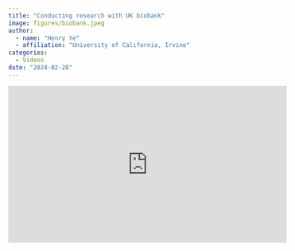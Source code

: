 ```yaml
---
title: "Conducting research with UK biobank"
image: figures/biobank.jpeg
author:
  - name: "Henry Ye"
  - affiliation: "University of California, Irvine"
categories:
  - Videos
date: "2024-02-28"
---
```


```{=html}
		<div class="about">
			<div class="row"> 
				<div class="col-md-12">
					<div class="about-logo">
						<iframe width="560" height="315" src="https://www.youtube.com/embed/53lFjPiWAyQ?si=A_9FxEw-c2rku36p" title="YouTube video player" frameborder="0" allow="accelerometer; autoplay; clipboard-write; encrypted-media; gyroscope; picture-in-picture; web-share" allowfullscreen></iframe>					
					</div>
			</div>  
			<br>
		</div>
```

